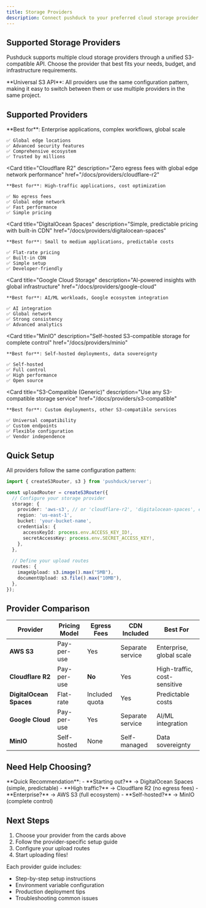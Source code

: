 ```yaml
---
title: Storage Providers
description: Connect pushduck to your preferred cloud storage provider with simple, unified configuration
---
```



## Supported Storage Providers

Pushduck supports multiple cloud storage providers through a unified S3-compatible API. Choose the provider that best fits your needs, budget, and infrastructure requirements.

<Callout type="info">
  **Universal S3 API**: All providers use the same configuration pattern, making it easy to switch between them or use multiple providers in the same project.
</Callout>

## Supported Providers

<Cards>
  <Card 
    title="AWS S3" 
    description="The original cloud storage service with global availability and advanced features"
    href="/docs/providers/aws-s3"
  >
    **Best for**: Enterprise applications, complex workflows, global scale
    
    ✅ Global edge locations  
    ✅ Advanced security features  
    ✅ Comprehensive ecosystem  
    ✅ Trusted by millions
  </Card>
  
  <Card 
    title="Cloudflare R2" 
    description="Zero egress fees with global edge network performance"
    href="/docs/providers/cloudflare-r2"
  >
    **Best for**: High-traffic applications, cost optimization
    
    ✅ No egress fees  
    ✅ Global edge network  
    ✅ Fast performance  
    ✅ Simple pricing
  </Card>
  
  <Card 
    title="DigitalOcean Spaces" 
    description="Simple, predictable pricing with built-in CDN"
    href="/docs/providers/digitalocean-spaces"
  >
    **Best for**: Small to medium applications, predictable costs
    
    ✅ Flat-rate pricing  
    ✅ Built-in CDN  
    ✅ Simple setup  
    ✅ Developer-friendly
  </Card>
  
  <Card 
    title="Google Cloud Storage" 
    description="AI-powered insights with global infrastructure"
    href="/docs/providers/google-cloud"
  >
    **Best for**: AI/ML workloads, Google ecosystem integration
    
    ✅ AI integration  
    ✅ Global network  
    ✅ Strong consistency  
    ✅ Advanced analytics
  </Card>
  
  <Card 
    title="MinIO" 
    description="Self-hosted S3-compatible storage for complete control"
    href="/docs/providers/minio"
  >
    **Best for**: Self-hosted deployments, data sovereignty
    
    ✅ Self-hosted  
    ✅ Full control  
    ✅ High performance  
    ✅ Open source
  </Card>
  
  <Card 
    title="S3-Compatible (Generic)" 
    description="Use any S3-compatible storage service"
    href="/docs/providers/s3-compatible"
  >
    **Best for**: Custom deployments, other S3-compatible services
    
    ✅ Universal compatibility  
    ✅ Custom endpoints  
    ✅ Flexible configuration  
    ✅ Vendor independence
  </Card>
</Cards>

## Quick Setup

All providers follow the same configuration pattern:

```typescript
import { createS3Router, s3 } from 'pushduck/server';

const uploadRouter = createS3Router({
  // Configure your storage provider
  storage: {
    provider: 'aws-s3', // or 'cloudflare-r2', 'digitalocean-spaces', etc.
    region: 'us-east-1',
    bucket: 'your-bucket-name',
    credentials: {
      accessKeyId: process.env.ACCESS_KEY_ID!,
      secretAccessKey: process.env.SECRET_ACCESS_KEY!,
    },
  },
  
  // Define your upload routes
  routes: {
    imageUpload: s3.image().max("5MB"),
    documentUpload: s3.file().max("10MB"),
  },
});
```

## Provider Comparison

| Provider | Pricing Model | Egress Fees | CDN Included | Best For |
|----------|--------------|-------------|--------------|----------|
| **AWS S3** | Pay-per-use | Yes | Separate service | Enterprise, global scale |
| **Cloudflare R2** | Pay-per-use | **No** | Yes | High-traffic, cost-sensitive |
| **DigitalOcean Spaces** | Flat-rate | Included quota | Yes | Predictable costs |
| **Google Cloud** | Pay-per-use | Yes | Separate service | AI/ML integration |
| **MinIO** | Self-hosted | None | Self-managed | Data sovereignty |

## Need Help Choosing?

<Callout type="tip">
  **Quick Recommendation**:
  - **Starting out?** → DigitalOcean Spaces (simple, predictable)
  - **High traffic?** → Cloudflare R2 (no egress fees)
  - **Enterprise?** → AWS S3 (full ecosystem)
  - **Self-hosted?** → MinIO (complete control)
</Callout>

## Next Steps

1. Choose your provider from the cards above
2. Follow the provider-specific setup guide
3. Configure your upload routes
4. Start uploading files!

Each provider guide includes:
- Step-by-step setup instructions
- Environment variable configuration
- Production deployment tips
- Troubleshooting common issues 